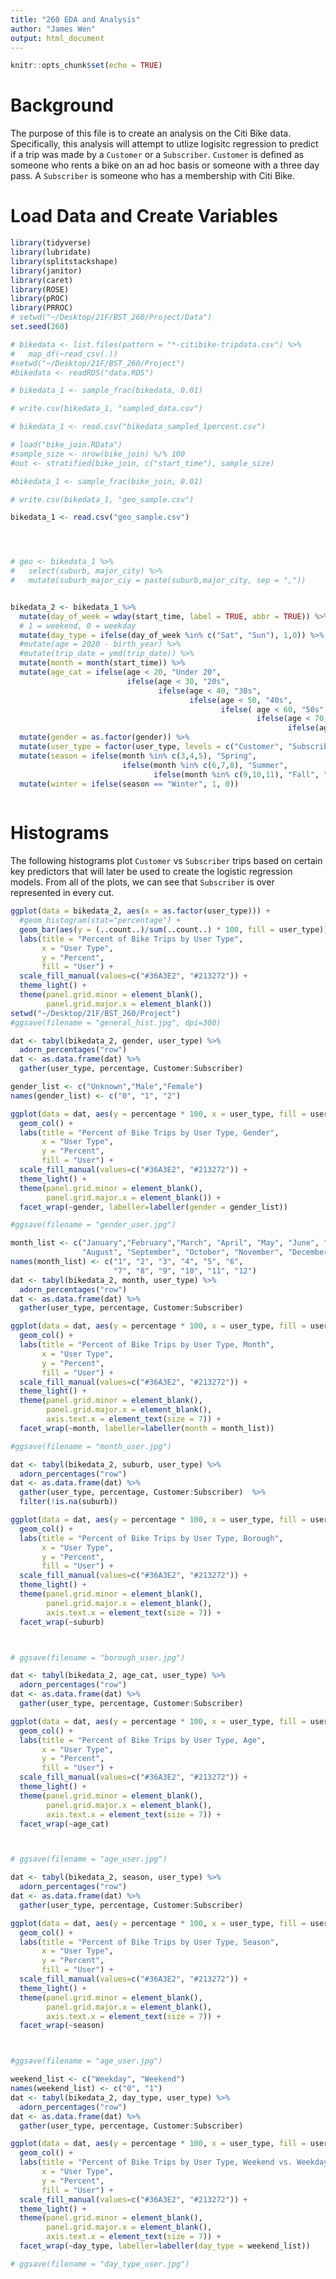 ```yaml
---
title: "260 EDA and Analysis"
author: "James Wen"
output: html_document
---
```


```r
knitr::opts_chunk$set(echo = TRUE)
```


# Background

The purpose of this file is to create an analysis on the Citi Bike data. Specifically, this analysis will attempt to utlize logisitc regression to predict if a trip was made by a `Customer` or a `Subscriber`. `Customer` is defined as someone who rents a bike on an ad hoc basis or someone with a three day pass. A `Subscriber` is someone who has a membership with Citi Bike.



# Load Data and Create Variables
```r
library(tidyverse)
library(lubridate)
library(splitstackshape)
library(janitor)
library(caret)
library(ROSE)
library(pROC)
library(PRROC)
# setwd("~/Desktop/21F/BST_260/Project/Data")
set.seed(260)

# bikedata <- list.files(pattern = "*-citibike-tripdata.csv") %>% 
#   map_df(~read_csv(.))
#setwd("~/Desktop/21F/BST_260/Project")
#bikedata <- readRDS("data.RDS")

# bikedata_1 <- sample_frac(bikedata, 0.01) 

# write.csv(bikedata_1, "sampled_data.csv")

# bikedata_1 <- read.csv("bikedata_sampled_1percent.csv") 

# load("bike_join.RData")
#sample_size <- nrow(bike_join) %/% 100 
#out <- stratified(bike_join, c("start_time"), sample_size)

#bikedata_1 <- sample_frac(bike_join, 0.01) 

# write.csv(bikedata_1, "geo_sample.csv")

bikedata_1 <- read.csv("geo_sample.csv")




# geo <- bikedata_1 %>% 
#   select(suburb, major_city) %>% 
#   mutate(suburb_major_ciy = paste(suburb,major_city, sep = ","))


bikedata_2 <- bikedata_1 %>%
  mutate(day_of_week = wday(start_time, label = TRUE, abbr = TRUE)) %>% 
  # 1 = weekend, 0 = weekday
  mutate(day_type = ifelse(day_of_week %in% c("Sat", "Sun"), 1,0)) %>% 
  #mutate(age = 2020 - birth_year) %>% 
  #mutate(trip_date = ymd(trip_date)) %>% 
  mutate(month = month(start_time)) %>% 
  mutate(age_cat = ifelse(age < 20, "Under 20",
                          ifelse(age < 30, "20s",
                                 ifelse(age < 40, "30s",
                                        ifelse(age < 50, "40s",
                                               ifelse( age < 60, "50s",
                                                       ifelse(age < 70, "60s",
                                                              ifelse(age < 80, "70s", "80+")))))))) %>% 
  mutate(gender = as.factor(gender)) %>% 
  mutate(user_type = factor(user_type, levels = c("Customer", "Subscriber"))) %>% 
  mutate(season = ifelse(month %in% c(3,4,5), "Spring",
                         ifelse(month %in% c(6,7,8), "Summer",
                                ifelse(month %in% c(9,10,11), "Fall", "Winter")))) %>% 
  mutate(winter = ifelse(season == "Winter", 1, 0))
  
```

# Histograms

The following histograms plot `Customer` vs `Subscriber` trips based on certain key predictors that will later be used to create the logistic regression models. From all of the plots, we can see that `Subscriber` is over represented in every cut. 


```r
ggplot(data = bikedata_2, aes(x = as.factor(user_type))) +
  #geom_histogram(stat="percentage") +
  geom_bar(aes(y = (..count..)/sum(..count..) * 100, fill = user_type)) + 
  labs(title = "Percent of Bike Trips by User Type",
       x = "User Type", 
       y = "Percent",
       fill = "User") +
  scale_fill_manual(values=c("#36A3E2", "#213272")) +
  theme_light() +
  theme(panel.grid.minor = element_blank(),
        panel.grid.major.x = element_blank())
setwd("~/Desktop/21F/BST_260/Project")
#ggsave(filename = "general_hist.jpg", dpi=300)
```

```r
dat <- tabyl(bikedata_2, gender, user_type) %>%
  adorn_percentages("row") 
dat <- as.data.frame(dat) %>%
  gather(user_type, percentage, Customer:Subscriber)

gender_list <- c("Unknown","Male","Female")
names(gender_list) <- c("0", "1", "2")

ggplot(data = dat, aes(y = percentage * 100, x = user_type, fill = user_type)) +
  geom_col() +
  labs(title = "Percent of Bike Trips by User Type, Gender",
       x = "User Type", 
       y = "Percent",
       fill = "User") +
  scale_fill_manual(values=c("#36A3E2", "#213272")) +
  theme_light() +
  theme(panel.grid.minor = element_blank(),
        panel.grid.major.x = element_blank()) +
  facet_wrap(~gender, labeller=labeller(gender = gender_list))

#ggsave(filename = "gender_user.jpg")
```

```r

month_list <- c("January","February","March", "April", "May", "June", "July",
                "August", "September", "October", "November", "December")
names(month_list) <- c("1", "2", "3", "4", "5", "6", 
                       "7", "8", "9", "10", "11", "12")
dat <- tabyl(bikedata_2, month, user_type) %>%
  adorn_percentages("row") 
dat <- as.data.frame(dat) %>%
  gather(user_type, percentage, Customer:Subscriber)

ggplot(data = dat, aes(y = percentage * 100, x = user_type, fill = user_type)) +
  geom_col() +
  labs(title = "Percent of Bike Trips by User Type, Month",
       x = "User Type", 
       y = "Percent",
       fill = "User") +
  scale_fill_manual(values=c("#36A3E2", "#213272")) +
  theme_light() +
  theme(panel.grid.minor = element_blank(),
        panel.grid.major.x = element_blank(),
        axis.text.x = element_text(size = 7)) +
  facet_wrap(~month, labeller=labeller(month = month_list))

#ggsave(filename = "month_user.jpg")
``` 

```r

dat <- tabyl(bikedata_2, suburb, user_type) %>%
  adorn_percentages("row") 
dat <- as.data.frame(dat) %>%
  gather(user_type, percentage, Customer:Subscriber)  %>% 
  filter(!is.na(suburb))

ggplot(data = dat, aes(y = percentage * 100, x = user_type, fill = user_type)) +
  geom_col() +
  labs(title = "Percent of Bike Trips by User Type, Borough",
       x = "User Type", 
       y = "Percent",
       fill = "User") +
  scale_fill_manual(values=c("#36A3E2", "#213272")) +
  theme_light() +
  theme(panel.grid.minor = element_blank(),
        panel.grid.major.x = element_blank(),
        axis.text.x = element_text(size = 7)) +
  facet_wrap(~suburb)



# ggsave(filename = "borough_user.jpg")
```


```r

dat <- tabyl(bikedata_2, age_cat, user_type) %>%
  adorn_percentages("row") 
dat <- as.data.frame(dat) %>%
  gather(user_type, percentage, Customer:Subscriber)  

ggplot(data = dat, aes(y = percentage * 100, x = user_type, fill = user_type)) +
  geom_col() +
  labs(title = "Percent of Bike Trips by User Type, Age",
       x = "User Type", 
       y = "Percent",
       fill = "User") +
  scale_fill_manual(values=c("#36A3E2", "#213272")) +
  theme_light() +
  theme(panel.grid.minor = element_blank(),
        panel.grid.major.x = element_blank(),
        axis.text.x = element_text(size = 7)) +
  facet_wrap(~age_cat)



# ggsave(filename = "age_user.jpg")
```

```r
dat <- tabyl(bikedata_2, season, user_type) %>%
  adorn_percentages("row") 
dat <- as.data.frame(dat) %>%
  gather(user_type, percentage, Customer:Subscriber)  

ggplot(data = dat, aes(y = percentage * 100, x = user_type, fill = user_type)) +
  geom_col() +
  labs(title = "Percent of Bike Trips by User Type, Season",
       x = "User Type", 
       y = "Percent",
       fill = "User") +
  scale_fill_manual(values=c("#36A3E2", "#213272")) +
  theme_light() +
  theme(panel.grid.minor = element_blank(),
        panel.grid.major.x = element_blank(),
        axis.text.x = element_text(size = 7)) +
  facet_wrap(~season)



#ggsave(filename = "age_user.jpg")
```

```r
weekend_list <- c("Weekday", "Weekend")
names(weekend_list) <- c("0", "1")
dat <- tabyl(bikedata_2, day_type, user_type) %>%
  adorn_percentages("row") 
dat <- as.data.frame(dat) %>%
  gather(user_type, percentage, Customer:Subscriber)

ggplot(data = dat, aes(y = percentage * 100, x = user_type, fill = user_type)) +
  geom_col() +
  labs(title = "Percent of Bike Trips by User Type, Weekend vs. Weekday",
       x = "User Type", 
       y = "Percent",
       fill = "User") +
  scale_fill_manual(values=c("#36A3E2", "#213272")) +
  theme_light() +
  theme(panel.grid.minor = element_blank(),
        panel.grid.major.x = element_blank(),
        axis.text.x = element_text(size = 7)) +
  facet_wrap(~day_type, labeller=labeller(day_type = weekend_list))

# ggsave(filename = "day_type_user.jpg")
```

